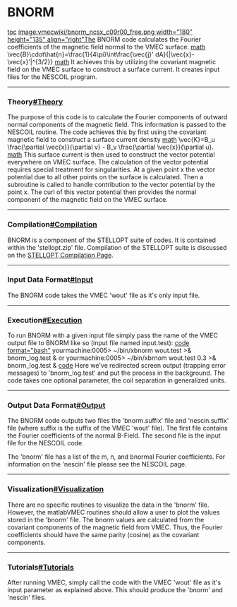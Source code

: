 =BNORM= 
[[toc]]
[[image:vmecwiki/bnorm_ncsx_c09r00_free.png width="180" height="135" align="right"]]The BNORM code calculates the Fourier coefficients of the magnetic field normal to the VMEC surface.
[[math]]
\vec{B}\cdot\hat{n}=\frac{1}{4\pi}\int\frac{\vec{j}' dA}{|\vec{x}-\vec{x}'|^{3/2}}
[[math]]
It achieves this by utilizing the covariant magnetic field on the VMEC surface to construct a surface current. It creates input files for the NESCOIL program.


----

===Theory[[#Theory]]=== 

The purpose of this code is to calculate the Fourier components of outward normal components of the magnetic field. This information is passed to the NESCOIL routine. The code achieves this by first using the covariant magnetic field to construct a surface current density
[[math]]
\vec{K}=B_u \frac{\partial \vec{x}}{\partial v} - B_v \frac{\partial \vec{x}}{\partial u}.
[[math]]
This surface current is then used to construct the vector potential everywhere on VMEC surface. The calculation of the vector potential requires special treatment for singularities. At a given point x the vector potential due to all other points on the surface is calculated. Then a subroutine is called to handle contribution to the vector potential by the point x. The curl of this vector potential then provides the normal component of the magnetic field on the VMEC surface.

----

===Compilation[[#Compilation]]=== 
BNORM is a component of the STELLOPT suite of codes. It is contained within the 'stellopt.zip' file. Compilation of the STELLOPT suite is discussed on the [[STELLOPT Compilation|STELLOPT Compilation Page]].

----

===Input Data Format[[#Input]]=== 
The BNORM code takes the VMEC 'wout' file as it's only input file.

----

===Execution[[#Execution]]=== 
<span style="margin: 0px; padding: 0px;">To run BNORM with a given input file simply pass the name of the VMEC output file to BNORM like so (input file named input.test):</span>
[[code format="bash"]]
yourmachine:0005> ~/bin/xbnorm wout.test >& bnorm_log.test &
or
yourmachine:0005> ~/bin/xbrnom wout.test 0.3 >& bnorm_log.test &
[[code]]
<span style="margin: 0px; padding: 0px;">Here we've redirected screen output (trapping error messages) to 'bnorm_log.test' and put the process in the background. The code takes one optional parameter, the coil separation in generalized units.</span>

----

===Output Data Format[[#Output]]=== 
The BNORM code outputs two files the 'bnorm.suffix' file and 'nescin.suffix' file (where suffix is the suffix of the VMEC 'wout' file). The first file contains the Fourier coefficients of the normal B-Field. The second file is the input file for the NESCOIL code.

The 'bnorm' file has a list of the m, n, and bnormal Fourier coefficients. For information on the 'nescin' file please see the NESCOIL page.

----

===Visualization[[#Visualization]]=== 
There are no specific routines to visualize the data in the 'bnorm' file. However, the matlabVMEC routines should allow a user to plot the values stored in the 'bnorm' file. The bnorm values are calculated from the covariant components of the magnetic field from VMEC. Thus, the Fourier coefficients should have the same parity (cosine) as the covariant components.

----

===Tutorials[[#Tutorials]]=== 
After running VMEC, simply call the code with the VMEC 'wout' file as it's input parameter as explained above. This should produce the 'bnorm' and 'nescin' files.